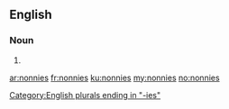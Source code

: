 ==English==

===Noun===
{{head|en|noun plural form}}

# {{plural of|nonny|lang=en}}

[[Category:English plurals ending in "-ies"]]

[[ar:nonnies]]
[[fr:nonnies]]
[[ku:nonnies]]
[[my:nonnies]]
[[no:nonnies]]